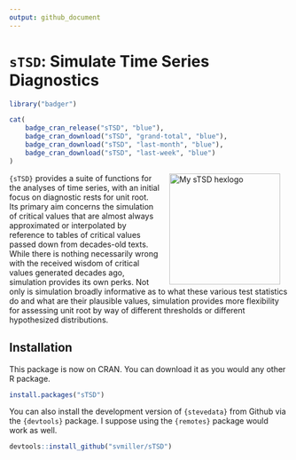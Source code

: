 ```yaml
---
output: github_document
---
```


# `sTSD`: Simulate Time Series Diagnostics

```r
library("badger")
```

```r
cat(
	badge_cran_release("sTSD", "blue"),
	badge_cran_download("sTSD", "grand-total", "blue"),
	badge_cran_download("sTSD", "last-month", "blue"),
	badge_cran_download("sTSD", "last-week", "blue")
)
```

<img src="http://svmiller.com/images/sTSD-hexlogo.png" alt="My sTSD  hexlogo" align="right" width="200" style="padding: 0 15px; float: right;"/>

`{sTSD}` provides a suite of functions for the analyses of time series, with an initial focus on diagnostic rests for unit root. Its primary aim concerns the simulation of critical values that are almost always approximated or interpolated by reference to tables of critical values passed down from decades-old texts. While there is nothing necessarily wrong with the received wisdom of critical values generated decades ago, simulation provides its own perks. Not only is simulation broadly informative as to what these various test statistics do and what are their plausible values, simulation provides more flexibility for assessing unit root by way of different thresholds or different hypothesized distributions.

## Installation

This package is now on CRAN. You can download it as you would any other R package.

```r
install.packages("sTSD")
```

You can also install the development version of `{stevedata}` from Github via the `{devtools}` package. I suppose using the `{remotes}` package would work as well.

```r
devtools::install_github("svmiller/sTSD")
```
